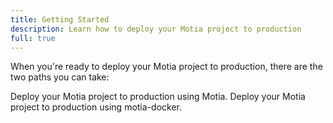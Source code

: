 ```yaml
---
title: Getting Started
description: Learn how to deploy your Motia project to production
full: true
---
```


When you're ready to deploy your Motia project to production, there are the two paths you can take:

<Cards>
  <Card href="/docs/concepts/deployment/motia-cloud/features" title="Deploy with Motia">
    Deploy your Motia project to production using Motia.
  </Card>
  <Card href="/docs/concepts/deployment/self-hosted" title="Self-Hosted">
    Deploy your Motia project to production using motia-docker.
  </Card>
</Cards>

<br />

